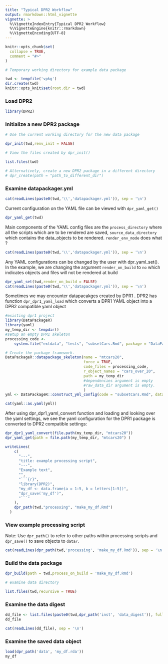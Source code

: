```yaml
---
title: "Typical DPR2 Workflow"
output: rmarkdown::html_vignette
vignette: >
  %\VignetteIndexEntry{Typical DPR2 Workflow}
  %\VignetteEngine{knitr::rmarkdown}
  %\VignetteEncoding{UTF-8}
---
```


```r
knitr::opts_chunk$set(
  collapse = TRUE,
  comment = "#>"
)

# Temporary working directory for example data package

twd <- tempfile('vpkg')
dir.create(twd)
knitr::opts_knit$set(root.dir = twd)
```

### Load DPR2

```r
library(DPR2)
```

### Initialize a new DPR2 package

```r

# Use the current working directory for the new data package

dpr_init(twd,renv_init = FALSE)

# View the files created by dpr_init()

list.files(twd)

# Alternatively, create a new DPR2 package in a different directory
# dpr_create(path = "path_to_different_dir")
```

### Examine datapackager.yml

```r
cat(readLines(paste0(twd,'\\','datapackager.yml')), sep = '\n')
```
Current configuration on the YAML file can be viewed with `dpr_yaml_get()`

```r
dpr_yaml_get(twd)
```
Main components of the YAML config files are the `process_directory` where all the scripts which are to be rendered are saved, `source_data_directory` which contains the data_objects to be rendered. `render_env_mode` does what ?


```r
cat(readLines(paste0(twd,'\\','datapackager.yml')), sep = '\n')
```

Any YAML configurations can be changed by the user with dpr_yaml_set(). In the example, we are changing the argument `render_on_build` to `no` which indicates objects and files will not be rendered at build

```r
dpr_yaml_set(twd,render_on_build = FALSE)
cat(readLines(paste0(twd,'\\','datapackager.yml')), sep = '\n')
```


Sometimes we may encounter datapacakges created by DPR1 . DPR2 has function `dpr_dpr1_yaml_load` which converts a DPR1 YAML object into a DPR2 compatible yaml object

```r
#existing dpr1 project
library(DataPackageR)
library(yaml)
my_temp_dir <- tempdir()
#setup an empty DPR1 skeleton
processing_code <-
    system.file("extdata", "tests", "subsetCars.Rmd", package = "DataPackageR")

# Create the package framework.
DataPackageR::datapackage_skeleton(name = "mtcars20",
                                   force = TRUE,
                                   code_files = processing_code,
                                   r_object_names = "cars_over_20",
                                   path = my_temp_dir 
                                   #dependencies argument is empty
                                   #raw_data_dir argument is empty.
                                   )
yml <- DataPackageR::construct_yml_config(code = "subsetCars.Rmd", data = "cars_over_20")

cat(yaml::as.yaml(yml))
```
After using dpr_dpr1_yaml_convert function and loading and looking over the yaml settings, we see the yaml configuration for the DPR1 package is converted to DPR2 compatible settings:
```r
dpr_dpr1_yaml_convert(file.path(my_temp_dir, "mtcars20"))
dpr_yaml_get(path = file.path(my_temp_dir, "mtcars20") )
```




```r
writeLines(
    c(
      "---",
      "title: example processing script",
      "---",
      "Example text",
      "",
      "```{r}",
      "library(DPR2)",
      "my_df <- data.frame(a = 1:5, b = letters[1:5])",
      "dpr_save('my_df')",
      "```"
    ),
    dpr_path(twd,"processing", "make_my_df.Rmd")
  )
```

### View example processing script

Note: Use `dpr_path()` to refer to other paths within processing scripts and `dpr_save()` to save objects to `data/`.

```r
cat(readLines(dpr_path(twd,'processing', 'make_my_df.Rmd')), sep = '\n')
```

### Build the data package

```r
dpr_build(path = twd,process_on_build = 'make_my_df.Rmd')

# examine data directory

list.files(twd,recursive = TRUE)
```

### Examine the data digest

```r

dd_file <- list.files(paste0(twd,dpr_path('inst', 'data_digest')), full.names = TRUE)
dd_file

cat(readLines(dd_file), sep = '\n')

```

### Examine the saved data object

```r
load(dpr_path('data', 'my_df.rda'))
my_df
```
